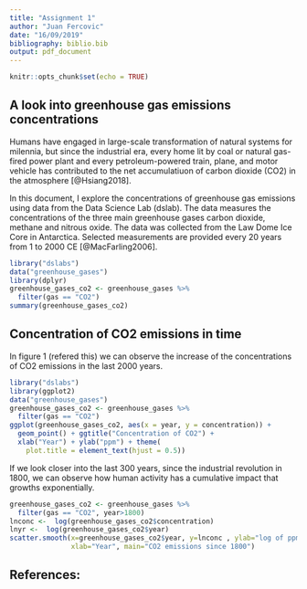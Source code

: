 ```yaml
---
title: "Assignment 1"
author: "Juan Fercovic"
date: "16/09/2019"
bibliography: biblio.bib
output: pdf_document
---
```


```r
knitr::opts_chunk$set(echo = TRUE)
```

## A look into greenhouse gas emissions concentrations

Humans have engaged in large-scale transformation of natural systems for milennia, but since the industrial era, every home lit by coal or natural gas-fired power plant and every petroleum-powered train, plane, and motor vehicle has contributed to the net accumulatiuon of carbon dioxide (CO2) in the atmosphere [@Hsiang2018].

In this document, I explore the concentrations of greenhouse gas emissions using data from the Data Science Lab (dslab). The data measures the concentrations of the three main greenhouse gases carbon dioxide, methane and nitrous oxide. The data was collected from the Law Dome Ice Core in Antarctica. Selected measurements are provided every 20 years from 1 to 2000 CE [@MacFarling2006].



```r
library("dslabs")
data("greenhouse_gases")
library(dplyr)
greenhouse_gases_co2 <- greenhouse_gases %>%
  filter(gas == "CO2")
summary(greenhouse_gases_co2)
```


## Concentration of CO2 emissions in time

In figure 1 (refered this) we can observe the increase of the concentrations of CO2 emissions in the last 2000 years. 

```r
library("dslabs")
library(ggplot2)
data("greenhouse_gases")
greenhouse_gases_co2 <- greenhouse_gases %>%
  filter(gas == "CO2")
ggplot(greenhouse_gases_co2, aes(x = year, y = concentration)) +
  geom_point() + ggtitle("Concentration of CO2") +
  xlab("Year") + ylab("ppm") + theme(
    plot.title = element_text(hjust = 0.5))
```

If we look closer into the last 300 years, since the industrial revolution in 1800, we can observe how human activity has a cumulative impact that growths exponentially. 

```r
greenhouse_gases_co2 <- greenhouse_gases %>%
  filter(gas == "CO2", year>1800)
lnconc <-  log(greenhouse_gases_co2$concentration)
lnyr <-  log(greenhouse_gases_co2$year)
scatter.smooth(x=greenhouse_gases_co2$year, y=lnconc , ylab="log of ppm of CO2",
               xlab="Year", main="CO2 emissions since 1800")
```



## References:
